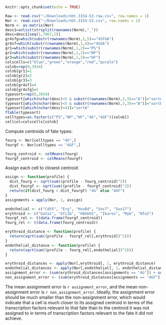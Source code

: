 ```r
knitr::opts_chunk$set(echo = TRUE)
```

```r
Raw <- read.csv("~/Downloads/nbt.3154-S3-raw.csv", row.names = 1)
Nor <- read.csv("~/Downloads/nbt.3154-S3.csv", row.names = 1)
Norm <- as.matrix(Nor)
desc1=unlist(strsplit(rownames(Norm),"_"))
desc=desc1[seq(1,7867,2)]
gr4sfg=which(substr(rownames(Norm),1,5)=="4SFGA")
gr4sf=which(substr(rownames(Norm),1,4)=="4SGA")
gr1=which(substr(rownames(Norm),1,2)=="PS")
gr2=which(substr(rownames(Norm),1,2)=="NP")
gr3=which(substr(rownames(Norm),1,2)=="HF")
colscells=c("blue","green","orange","red","purple")
colnb=rep(0,3934)
colnb[gr1]=1
colnb[gr2]=2
colnb[gr3]=3
colnb[gr4sf]=4
colnb[gr4sfg]=5
typesort=rep(0,3934)
typesort[which(nchar(desc)<5 & substr(rownames(Norm),3,3)=="A")]="sortA"
typesort[which(nchar(desc)<5 & substr(rownames(Norm),3,3)=="B")]="sortB"
typesort[which(nchar(desc)>4)]="sortA"
ftable(typesort)
celltypes=as.factor(c("PS","NP","HF","4G","4GF")[colnb])
cellcol=colscells[colnb]
```

Compute centroids of fate types:
```r
fourg <- Nor[celltypes == "4G",]
fourgf <- Nor[celltypes == "4GF",]

fourg_centroid <- colMeans(fourg)
fourgf_centroid <- colMeans(fourgf)
```

Assign each cell to closest centroid:
```r
assign <- function(profile) {
  dist_fourg <- sqrt(sum((profile - fourg_centroid)^2))
  dist_fourgf <- sqrt(sum((profile - fourgf_centroid)^2))
  return(if(dist_fourg < dist_fourgf) "4G" else "4GF")
}
assignments = apply(Nor, 1, assign)
```

```r
endothelial <- c("Cdh5", "Erg", "HoxB4", "Sox7", "Sox17")
erythroid <- c("Gata1", "Gfi1b", "HbbbH1", "Ikaros", "Myb", "Nfe2")
fourgf_rel <- t(data.frame(fourgf_centroid))
fourg_rel <- t(data.frame(fourg_centroid))

erythroid_distance <- function(profile) {
  return(sqrt(sum((profile - fourgf_rel[,erythroid])^2)))
}
endothelial_distance <- function(profile) {
  return(sqrt(sum((profile - fourg_rel[,endothelial])^2)))
}

erythroid_distances <- apply(Nor[,erythroid], 1, erythroid_distance)
endothelial_distances <- apply(Nor[,endothelial], 1, endothelial_distance)
assignment_error <- (sum(erythroid_distances[assignments == "4G"]) + sum(endothelial_distances[assignments=="4GF"]))/nrow(Nor)
non_assignment_error <- (sum(erythroid_distances[assignments == "4GF"]) + sum(endothelial_distances[assignments == "4G"]))/nrow(Nor)
```

The mean assignment error is `r assignment_error`, and the mean non-assignment error is `r non_assignment_error`. Ideally, the assignment error should be much smaller than the non-assignment error, which would indicate that a cell is much closer to its assigned centroid in terms of the transcription factors relevant to that fate than to the centroid it was not assigned to in terms of transcription factors relevant to the fate it did not achieve.
